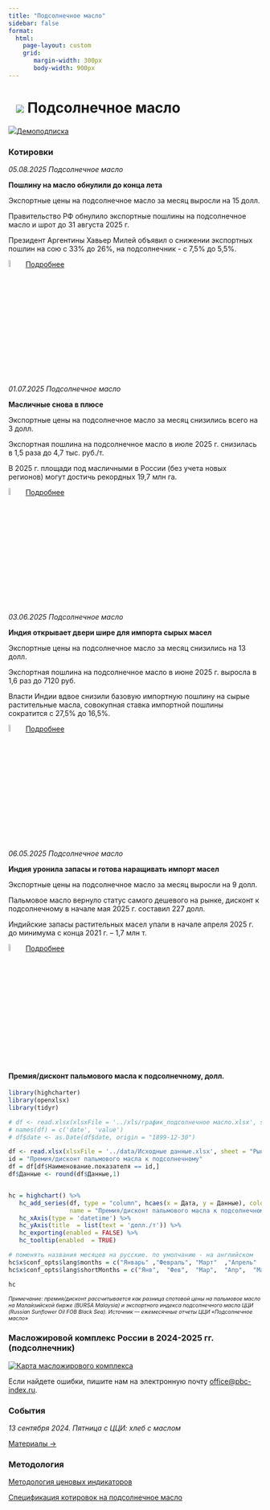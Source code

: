 ```yaml
---
title: "Подсолнечное масло"
sidebar: false
format: 
  html:
    page-layout: custom
    grid:
       margin-width: 300px
       body-width: 900px
---
```


# ![](../images/icon-oilseed.svg) Подсолнечное масло {.my-custom-class style="margin-left:3%;"}

![](../images/icon-subscription.svg)[Демоподписка](../demo-subscription.qmd)

::::: {.grid style="margin-left:0%"}
::: {.g-col-12 .g-col-sm-12 .g-col-xs-12 .g-col-xl-6 .g-col-md-6 .g-col-lg-6}
### Котировки

*05.08.2025 Подсолнечное масло*

**Пошлину на масло обнулили до конца лета**

Экспортные цены на подсолнечное масло за месяц выросли на 15 долл.

Правительство РФ обнулило экспортные пошлины на подсолнечное масло и шрот до 31 августа 2025 г.

Президент Аргентины Хавьер Милей объявил о снижении экспортных пошлин на сою с 33% до 26%, на подсолнечник - с 7,5% до 5,5%.

![](../images/icon-locker.svg){width="6%"} [Подробнее](../demo-subscription.qmd)

*01.07.2025 Подсолнечное масло*

**Масличные снова в плюсе**

Экспортные цены на подсолнечное масло за месяц снизились всего на 3 долл.

Экспортная пошлина на подсолнечное масло в июле 2025 г. снизилась в 1,5 раза до 4,7 тыс. руб./т.

В 2025 г. площади под масличными в России (без учета новых регионов) могут достичь рекордных 19,7 млн га.

![](../images/icon-locker.svg){width="6%"} [Подробнее](../demo-subscription.qmd)

*03.06.2025 Подсолнечное масло*

**Индия открывает двери шире для импорта сырых масел**

Экспортные цены на подсолнечное масло за месяц снизились на 13 долл.

Экспортная пошлина на подсолнечное масло в июне 2025 г. выросла в 1,6 раз до 7120 руб.

Власти Индии вдвое снизили базовую импортную пошлину на сырые растительные масла, совокупная ставка импортной пошлины сократится с 27,5% до 16,5%.

![](../images/icon-locker.svg){width="6%"} [Подробнее](../demo-subscription.qmd)

*06.05.2025 Подсолнечное масло*

**Индия уронила запасы и готова наращивать импорт масел**

Экспортные цены на подсолнечное масло за месяц выросли на 9 долл.

Пальмовое масло вернуло статус самого дешевого на рынке, дисконт к подсолнечному в начале мая 2025 г. составил 227 долл.

Индийские запасы растительных масел упали в начале апреля 2025 г. до минимума с конца 2021 г. – 1,7 млн т.

![](../images/icon-locker.svg){width="6%"} [Подробнее](../demo-subscription.qmd)
:::

::: {.g-col-12 .g-col-sm-12 .g-col-xs-12 .g-col-xl-6 .g-col-md-6 .g-col-lg-6}
#### Премия/дисконт пальмового масла к подсолнечному, долл.

```r

library(highcharter)
library(openxlsx)
library(tidyr)

# df <- read.xlsx(xlsxFile = '../xls/график_подсолнечное масло.xlsx', sheet = 1) 
# names(df) = c('date', 'value')
# df$date <- as.Date(df$date, origin = "1899-12-30")

df <- read.xlsx(xlsxFile = '../data/Исходные данные.xlsx', sheet = "Рынки", detectDates = TRUE)
id = "Премия/дисконт пальмового масла к подсолнечному"
df = df[df$Наименование.показателя == id,]
df$Данные <- round(df$Данные,1)


hc = highchart() %>%
   hc_add_series(df, type = "column", hcaes(x = Дата, y = Данные), color = c("#1A4AFC"), 
                 name = "Премия/дисконт пальмового масла к подсолнечному, долл.") %>%
   hc_xAxis(type = 'datetime') %>% 
   hc_yAxis(title  = list(text = 'долл./т')) %>%
   hc_exporting(enabled = FALSE) %>%
   hc_tooltip(enabled  = TRUE)

# поменять названия месяцев на русские. по умолчанию - на английском
hc$x$conf_opts$lang$months = c("Январь"	,"Февраль",	"Март"	,"Апрель"	,"Май",	"Июнь", "Июль",	"Август",	"Сентябрь",	"Октябрь",	"Ноябрь",	"Декабрь")
hc$x$conf_opts$lang$shortMonths = c("Янв", 	"Фев",	"Мар",	"Апр",	"Май",	"Июн",	"Июл",	"Авг",	"Сен",	"Окт",	"Ноя",	"Дек")

hc

```

[*Примечание: премия/дисконт рассчитывается как разница спотовой цены на пальмовое масло на Малайзийской бирже (BURSA Malaysia) и экспортного индекса подсолнечного масла ЦЦИ (Russian Sunflower Oil FOB Black Sea). Источник — ежемесячные отчеты ЦЦИ «Подсолнечное масло»*]{style="font-size:0.75em"}

### Масложировой комплекс России в 2024-2025 гг. (подсолнечник)

<a href="../pdf/%D0%A6%D0%A6%D0%98%20%D0%9A%D0%B0%D1%80%D1%82%D0%B0%20%D0%BC%D0%B0%D1%81%D0%BB%D0%BE%D0%B6%D0%B8%D1%80%D0%BE%D0%B2%D0%BE%D0%B3%D0%BE%20%D0%BA%D0%BE%D0%BC%D0%BF%D0%BB%D0%B5%D0%BA%D1%81%D0%B0%20%D0%A0%D0%A4%202024-2025%20%D0%B3%D0%B3..pdf" target="_blank"> <img src="../fig/maslo-map.png" alt="Карта масложирового комплекса" style="max-width:100%;"/> </a>

Если найдете ошибки, пишите нам на электронную почту [office\@pbc-index.ru](mailto:office@pbc-index.ru).

### События

*13 сентября 2024. Пятница с ЦЦИ: хлеб с маслом*

[Материалы →](../events/2024-09-13-wheat.qmd)
:::
:::::

::::: {.grid style="margin-left:0%"}
::: {.g-col-12 .g-col-sm-12 .g-col-xs-12 .g-col-xl-4 .g-col-md-6 .g-col-lg-6}
### Методология

[Методология ценовых индикаторов](../methodology/methodology-benchmark-pbc.qmd)

[Спецификация котировок на подсолнечное масло](../methodology/specs-sunflower.qmd)
:::

::: {.g-col-12 .g-col-sm-12 .g-col-xs-12 .g-col-xl-4 .g-col-md-6 .g-col-lg-6}
:::
:::::
